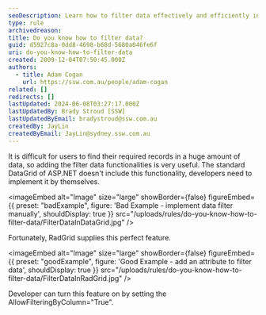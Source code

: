 ```yaml
---
seoDescription: Learn how to filter data effectively and efficiently in DataGrid using ASP.NET and RadGrid features.
type: rule
archivedreason:
title: Do you know how to filter data?
guid: d5927c8a-0dd8-4698-b68d-5680a046fe6f
uri: do-you-know-how-to-filter-data
created: 2009-12-04T07:50:45.000Z
authors:
  - title: Adam Cogan
    url: https://ssw.com.au/people/adam-cogan
related: []
redirects: []
lastUpdated: 2024-06-08T03:27:17.000Z
lastUpdatedBy: Brady Stroud [SSW]
lastUpdatedByEmail: bradystroud@ssw.com.au
createdBy: JayLin
createdByEmail: JayLin@sydney.ssw.com.au
---
```


It is difficult for users to find their required records in a huge amount of data, so adding the filter data functionalities is very useful.
The standard DataGrid of ASP.NET doesn't include this functionality, developers need to implement it by themselves.

<imageEmbed
  alt="Image"
  size="large"
  showBorder={false}
  figureEmbed={{
    preset: "badExample",
    figure: 'Bad Example - implement data filter manually',
    shouldDisplay: true
  }}
  src="/uploads/rules/do-you-know-how-to-filter-data/FilterDataInDataGrid.jpg"
/>

Fortunately, RadGrid supplies this perfect feature.

<imageEmbed
  alt="Image"
  size="large"
  showBorder={false}
  figureEmbed={{
    preset: "goodExample",
    figure: 'Good Example - add an attribute to filter data',
    shouldDisplay: true
  }}
  src="/uploads/rules/do-you-know-how-to-filter-data/FilterDataInRadGrid.jpg"
/>

Developer can turn this feature on by setting the AllowFilteringByColumn="True".
